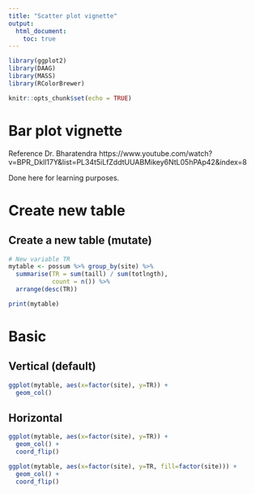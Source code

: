 ```yaml
---
title: "Scatter plot vignette"
output:
  html_document:
    toc: true
---
```


```r
library(ggplot2)
library(DAAG)
library(MASS)
library(RColorBrewer)

knitr::opts_chunk$set(echo = TRUE)
```


# Bar plot vignette

Reference Dr. Bharatendra https://www.youtube.com/watch?v=BPR_Dkll17Y&list=PL34t5iLfZddtUUABMikey6NtL05hPAp42&index=8 

Done here for learning purposes.

# Create new table

## Create a new table (mutate)

```r

# New variable TR
mytable <- possum %>% group_by(site) %>%
  summarise(TR = sum(taill) / sum(totlngth),
            count = n()) %>%
  arrange(desc(TR))

print(mytable)

```
# Basic

## Vertical (default)

```r
ggplot(mytable, aes(x=factor(site), y=TR)) +
  geom_col()
```

## Horizontal


```r
ggplot(mytable, aes(x=factor(site), y=TR)) +
  geom_col() +
  coord_flip()
```



```r
ggplot(mytable, aes(x=factor(site), y=TR, fill=factor(site))) +
  geom_col() +
  coord_flip()
```
